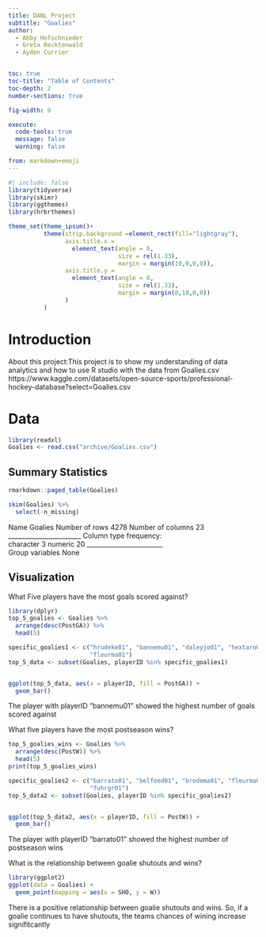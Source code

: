 ```yaml
---
title: DANL Project
subtitle: "Goalies"
author: 
  - Abby Hofschnieder
  - Greta Recktenwald
  - Ayden Currier


toc: true
toc-title: "Table of Contents"
toc-depth: 2
number-sections: true

fig-width: 9

execute:
  code-tools: true
  message: false
  warning: false

from: markdown+emoji
---
```

```r
#| include: false
library(tidyverse)
library(skimr)
library(ggthemes)
library(hrbrthemes)

theme_set(theme_ipsum()+
          theme(strip.background =element_rect(fill="lightgray"),
                axis.title.x = 
                  element_text(angle = 0,
                               size = rel(1.33),
                               margin = margin(10,0,0,0)),
                axis.title.y = 
                  element_text(angle = 0,
                               size = rel(1.33),
                               margin = margin(0,10,0,0))
                )
          )
```



# Introduction

About this project:This project is to show my understanding of data analytics and how to use R studio with the data from Goalies.csv https://www.kaggle.com/datasets/open-source-sports/professional-hockey-database?select=Goalies.csv



# Data

```r
library(readxl)
Goalies <- read.csv("archive/Goalies.csv")

```


## Summary Statistics

```r
rmarkdown::paged_table(Goalies)
```

```r
skim(Goalies) %>%
  select(-n_missing)
```

Name	Goalies
Number of rows	4278
Number of columns	23
_______________________	
Column type frequency:	
character	3
numeric	20
________________________	
Group variables	None



## Visualization

What Five players have the most goals scored against?



```r
library(dplyr)
top_5_goalies <- Goalies %>%
  arrange(desc(PostGA)) %>%
  head(5)

specific_goalies1 <- c("hrudeke01", "bannemu01", "daleyjo01", "hextaro01", 
                       "fleurma01")
top_5_data <- subset(Goalies, playerID %in% specific_goalies1)


ggplot(top_5_data, aes(x = playerID, fill = PostGA)) +
  geom_bar()
```

The player with playerID “bannemu01” showed the highest number of goals scored against

What five players have the most postseason wins?

```r
top_5_goalies_wins <- Goalies %>%
  arrange(desc(PostW)) %>%
  head(5)
print(top_5_goalies_wins)
```
```r
specific_goalies2 <- c("barrato01", "belfoed01", "brodema01", "fleurma01", 
                       "fuhrgr01")
top_5_data2 <- subset(Goalies, playerID %in% specific_goalies2)


ggplot(top_5_data2, aes(x = playerID, fill = PostW)) +
  geom_bar()
```
The player with playerID “barrato01” showed the highest number of postseason wins

What is the relationship between goalie shutouts and wins?

```r
library(ggplot2)
ggplot(data = Goalies) +
  geom_point(mapping = aes(x = SHO, y = W))
```

There is a positive relationship between goalie shutouts and wins. So, if a goalie continues to have shutouts, the teams chances of wining increase signifitcantly